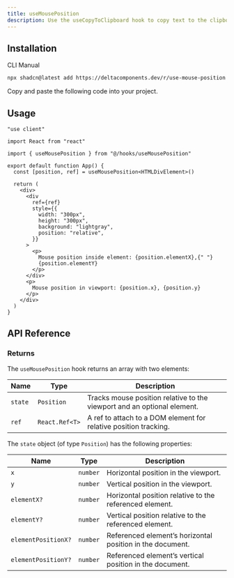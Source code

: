 ```yaml
---
title: useMousePosition
description: Use the useCopyToClipboard hook to copy text to the clipboard and track whether the copy action was successful, with an optional delay to reset the copied state.
---
```


<ComponentPreview name="use-mouse-position-demo" />

## Installation

<Tabs defaultValue="cli">

<TabsList>
  <TabsTrigger value="cli">CLI</TabsTrigger>
  <TabsTrigger value="manual">Manual</TabsTrigger>
</TabsList>

<TabsContent value="cli">

```bash
npx shadcn@latest add https://deltacomponents.dev/r/use-mouse-position
```

</TabsContent>

<TabsContent value="manual">

<Steps>

<Step>Copy and paste the following code into your project.</Step>

<ComponentSource name="use-mouse-position" />

</Steps>

</TabsContent>

</Tabs>

## Usage

```tsx {5, 8, 13, 22-23, 27}
"use client"

import React from "react"

import { useMousePosition } from "@/hooks/useMousePosition"

export default function App() {
  const [position, ref] = useMousePosition<HTMLDivElement>()

  return (
    <div>
      <div
        ref={ref}
        style={{
          width: "300px",
          height: "300px",
          background: "lightgray",
          position: "relative",
        }}
      >
        <p>
          Mouse position inside element: {position.elementX},{" "}
          {position.elementY}
        </p>
      </div>
      <p>
        Mouse position in viewport: {position.x}, {position.y}
      </p>
    </div>
  )
}
```

## API Reference

### Returns

The `useMousePosition` hook returns an array with two elements:

| Name    | Type           | Description                                                             |
| ------- | -------------- | ----------------------------------------------------------------------- |
| `state` | `Position`     | Tracks mouse position relative to the viewport and an optional element. |
| `ref`   | `React.Ref<T>` | A ref to attach to a DOM element for relative position tracking.        |

The `state` object (of type `Position`) has the following properties:

| Name                | Type     | Description                                               |
| ------------------- | -------- | --------------------------------------------------------- |
| `x`                 | `number` | Horizontal position in the viewport.                      |
| `y`                 | `number` | Vertical position in the viewport.                        |
| `elementX?`         | `number` | Horizontal position relative to the referenced element.   |
| `elementY?`         | `number` | Vertical position relative to the referenced element.     |
| `elementPositionX?` | `number` | Referenced element’s horizontal position in the document. |
| `elementPositionY?` | `number` | Referenced element’s vertical position in the document.   |

